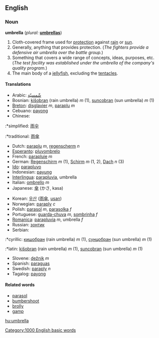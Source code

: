 ==English==

===Noun===
'''umbrella'''  (''plural:'' '''[[umbrellas]]''')
# Cloth-covered frame used for [[protection]] against [[rain]] or [[sun]].
# Generally, anything that provides protection.  (''The fighters provide a defensive air umbrella over the battle group.'')
# Something that covers a wide range of concepts, ideas, purposes, etc. (''The test facility was established under the umbrella of the company's quality program.'')
# The main body of a [[jellyfish]], excluding the [[tentacle]]s.

====Translations====
{{top}}
*Arabic: [[شّمسيّة]]
*Bosnian: [[kišobran]] (rain umbrella) ''m'' (1), [[suncobran]] (sun umbrella) ''m'' (1)
*[[Breton]]: [[disglavier]] ''m'', [[paraplu]] ''m''
*Cebuano: [[payong]]
*Chinese:
:*simplified: [[雨]][[伞]]
:*traditional: [[雨]][[傘]]
*Dutch: [[paraplu]] ''m'', [[regenscherm]] ''n''
*[[Esperanto]]: [[pluvombrelo]]
*French: [[parapluie]] ''m''
*German: [[Regenschirm]] ''m'' (1), [[Schirm]] ''m'' (1, 2), [[Dach]] ''n'' (3)
*[[Ido]]: [[parapluvo]]
*Indonesian: [[payung]]
*[[Interlingua]]: [[parapluvia]], umbrella
*Italian: [[ombrello]] ''m''
*Japanese: [[傘]] (かさ, kasa)
{{mid}}
*Korean: [[우산]] ([[雨傘]], [[usan]])
*Norwegian: [[paraply]] ''c''
*Polish: [[parasol]] ''m'', [[parasolka]] ''f''
*Portuguese: [[guarda-chuva]] ''m'', [[sombrinha]] ''f''
*[[Romanica]]: [[parapluvia]] ''m'', umbrella ''f''
*Russian: [[зонтик]]
*Serbian:
:*cyrillic: [[кишобран]] (rain umbrella) ''m'' (1), [[сунцобран]] (sun umbrella) ''m'' (1)
:*latin: [[kišobran]] (rain umbrella) ''m'' (1), [[suncobran]] (sun umbrella) ''m'' (1)
*Slovene: [[dežnik]] ''m''
*Spanish: [[paraguas]]
*Swedish: [[paraply]] ''n''
*Tagalog: [[payong]]
{{bottom}}

====Related words====
*[[parasol]]
*[[bumbershoot]]
*[[brolly]]
*[[gamp]]

[[Category:1000 English basic words]]

[[hu:umbrella]]